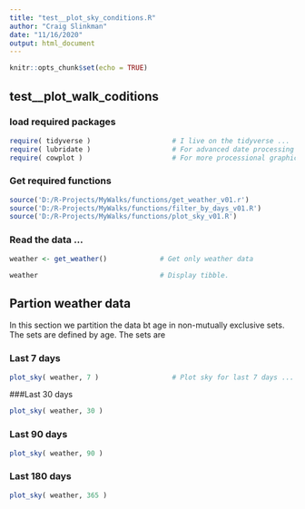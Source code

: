 ```yaml
---
title: "test__plot_sky_conditions.R"
author: "Craig Slinkman"
date: "11/16/2020"
output: html_document
---
```


```r
knitr::opts_chunk$set(echo = TRUE)
```

## test__plot_walk_coditions

### load required packages  

```r
require( tidyverse )                    # I live on the tidyverse ...
require( lubridate )                    # For advanced date processing ...
require( cowplot )                      # For more processional graphics ...
```

### Get required functions

```r
source('D:/R-Projects/MyWalks/functions/get_weather_v01.r')
source('D:/R-Projects/MyWalks/functions/filter_by_days_v01.R')
source('D:/R-Projects/MyWalks/functions/plot_sky_v01.R')
```

### Read the data ...

```r
weather <- get_weather()             # Get only weather data

weather                              # Display tibble.
```

## Partion weather data

In this section we partition the data bt age in non-mutually exclusive sets.  The sets are defined by age.  The sets are

### Last 7 days 

```r

plot_sky( weather, 7 )                  # Plot sky for last 7 days ...
```

###Last 30 days

```r
plot_sky( weather, 30 )
```

###  Last 90 days

```r
plot_sky( weather, 90 )
```

### Last 180 days

```r
plot_sky( weather, 365 )
```

